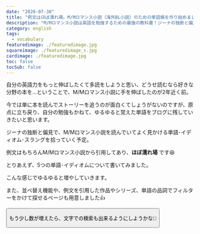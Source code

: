 ```yaml
---
date: "2020-07-30"
title: "例文はほぼ濡れ場。M/Mロマンス小説（海外BL小説）のための単語帳を作り始めました"
description: "M/Mロマンス小説は英語を勉強するための最強の教科書！ジーナの独断と偏見で、よく見かける単語･イディオム･スラングを紹介していきます。日常生活で使えなかったらごめんなさい"
category: english
tags:
  - vocabulary
featuredimage: ./featuredimage.jpg
squareimage: ./featuredimage_s.jpg
cardimage: ./featuredimage.jpg
toc: false
tocSub: false
---
```



自分の英語力をもっと伸ばしたくて多読をしようと思い、どうせ読むなら好きな分野の本を…ということで、M/Mロマンス小説に手を伸ばしたのが2年近く前。

今では単に本を読んでストーリーを追うのが面白くてしょうがないのですが、原点に立ち戻り、自分の勉強もかねて、ゆるゆると覚えた単語をブログに残していきたいと思います。

ジーナの独断と偏見で、M/Mロマンス小説を読んでいてよく見かける単語･イディオム･スラングを拾っていく予定。

例文はもちろんM/Mロマンス小説から引用してあり、__ほぼ濡れ場__ です😆

とりあえず、5つの単語･イディオムについて書いてみました。

<InternalLink slug="/vocabulary/lube/" />

<InternalLink slug="/vocabulary/broad/" />

<InternalLink slug="/vocabulary/draw/" />

<InternalLink slug="/vocabulary/expertise/" />

<InternalLink slug="/vocabulary/back-into/" />

こんな感じでゆるゆると増やしていきます。

また、並べ替え機能や、例文を引用した作品やシリーズ、単語の品詞でフィルターをかけて探せるページも用意しました👍

<Button label='単語検索ページへ' url='/vocabulary/' />

もう少し数が増えたら、文字での検索も出来るようにしようかな🤔

<AffiliateBanner type="english" />
